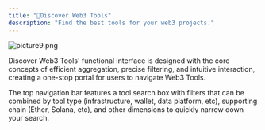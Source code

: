 ```yaml
---
title: "🔧Discover Web3 Tools"
description: "Find the best tools for your web3 projects."
---
```


![picture9.png](/images/picture9.png)

Discover Web3 Tools' functional interface is designed with the core concepts of efficient aggregation, precise filtering, and intuitive interaction, creating a one-stop portal for users to navigate Web3 Tools.

The top navigation bar features a tool search box with filters that can be combined by tool type (infrastructure, wallet, data platform, etc), supporting chain (Ether, Solana, etc), and other dimensions to quickly narrow down your search.